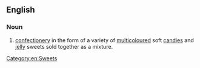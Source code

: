 ==English==
{{wikipedia}}

===Noun===
{{en-noun|head=[[dolly]] [[mixture]]}}

# [[confectionery]] in the form of a variety of [[multicoloured]] soft [[candies]] and [[jelly]] sweets sold together as a mixture.

[[Category:en:Sweets]]
